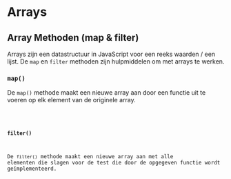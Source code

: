 

# Arrays

## Array Methoden (map & filter)

Arrays zijn een datastructuur in JavaScript voor een reeks waarden / een lijst. De `map` en `filter`
methoden zijn hulpmiddelen om met arrays te werken.

### `map()`

De `map()` methode maakt een nieuwe array aan door een functie uit te voeren op
elk element van de originele array.

<Code code={JsxMap} />

### `filter()`

De `filter()` methode maakt een nieuwe array aan met alle elementen die slagen voor de test die door
de opgegeven functie wordt geïmplementeerd.

<Code code={JsxFilter} />
